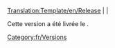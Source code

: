 <noinclude>[[Translation:Template/en/Release]]</noinclude><noinclude></noinclude><includeonly>[[Category:fr/Versions]]</includeonly>
[[{{{prec}}}/Fr|{{{prec}}}]] | '''{{PAGENAME}}''' | [[{{{suiv}}}/Fr|{{{suiv}}}]]

Cette version a été livrée le {{{date}}}.